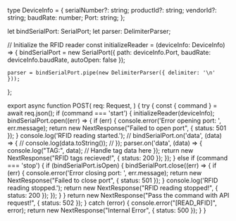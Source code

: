 

type DeviceInfo = {
    serialNumber?: string;
    productId?: string;
    vendorId?: string;
    baudRate: number;
    Port: string;
};

let bindSerialPort: SerialPort;
let parser: DelimiterParser;

// Initialize the RFID reader
const initializeReader = (deviceInfo: DeviceInfo) => {
    bindSerialPort = new SerialPort({
        path: deviceInfo.Port,
        baudRate: deviceInfo.baudRate,
        autoOpen: false
    });

    parser = bindSerialPort.pipe(new DelimiterParser({ delimiter: '\n' }));
};

export async function POST(
    req: Request,
) {
    try {
        const { command } = await req.json();
        if (command === 'start') {
            initializeReader(deviceInfo);
            bindSerialPort.open((err) => {
                if (err) {
                    console.error('Error opening port: ', err.message);
                    return new NextResponse("Failed to open port", { status: 501 });
                }
                console.log('RFID reading started.');
                // bindSerialPort.on('data', (data) => {
                //     console.log(data.toString());
                // });
                parser.on('data', (data) => {
                    console.log("TAG:", data);      // Handle tag data here
                });
                return new NextResponse("RFID tags recieved!", { status: 200 });
            });
        } else if (command === 'stop') {
            if (bindSerialPort.isOpen) {
                bindSerialPort.close((err) => {
                    if (err) {
                        console.error('Error closing port: ', err.message);
                        return new NextResponse("Failed to close port", { status: 501 });
                    }
                    console.log('RFID reading stopped.');
                    return new NextResponse("RFID reading stopped!", { status: 200 });
                });
            }
        }
        return new NextResponse("Pass the command with API request!", { status: 502 });
    } catch (error) {
        console.error("[READ_RFID]", error);
        return new NextResponse("Internal Error", { status: 500 });
    }
}